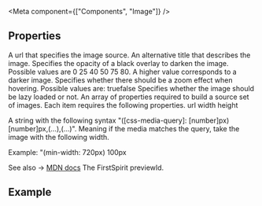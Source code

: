 
<Meta
    component={["Components", "Image"]}
/>

## Properties

<PropsTable>
  <PropsTableRow value="src" type="String" required>
    A url that specifies the image source.
  </PropsTableRow>
  <PropsTableRow value="alt" type="String">
    An alternative title that describes the image.
  </PropsTableRow>
  <PropsTableRow value="darken" type="String" default="0">
    Specifies the opacity of a black overlay to darken the image. Possible values are 
    <span class="code">0</span>
    <span class="code">25</span>
    <span class="code">40</span>
    <span class="code">50</span>
    <span class="code">75</span>
    <span class="code">80</span>.
    A higher value corresponds to a darker image. 
  </PropsTableRow>
  <PropsTableRow value="zoom" type="Boolean" default="false">
    Specifies whether there should be a zoom effect when hovering. Possible values are: <span class="code">true</span><span class="code">false</span>
  </PropsTableRow>
  <PropsTableRow value="lazy" type="Boolean" default="false">
    Specifies whether the image should be lazy loaded or not.
  </PropsTableRow>
  <PropsTableRow value="resolutions" type="Array">
    An array of properties required to build a source set of images. Each item requires the following properties.
    <span class="code">url</span>
    <span class="code">width</span>
    <span class="code">height</span>
  </PropsTableRow>
  <PropsTableRow value="sizes" type="string">
    <p>A string with the following syntax <span class="code">"([css-media-query]: [number]px) [number]px,(...),(...)"</span>.
    Meaning if the media matches the query, take the image with the following width.</p>
    <p>Example: <span class="code">"(min-width: 720px) 100px</span></p>
    See also -> <a href="https://developer.mozilla.org/en-US/docs/Web/HTML/Element/img#attr-sizes">MDN docs</a>
  </PropsTableRow>
  <PropsTableRow value="previewId" type="string">
    The FirstSpirit previewId.
  </PropsTableRow>
</PropsTable>

## Example

<ExampleLoader example="Image.tsx" />